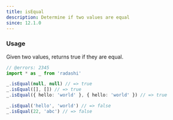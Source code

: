 ```yaml
---
title: isEqual
description: Determine if two values are equal
since: 12.1.0
---
```


### Usage

Given two values, returns true if they are equal.

```ts twoslash
// @errors: 2345
import * as _ from 'radashi'

_.isEqual(null, null) // => true
_.isEqual([], []) // => true
_.isEqual({ hello: 'world' }, { hello: 'world' }) // => true

_.isEqual('hello', 'world') // => false
_.isEqual(22, 'abc') // => false
```
